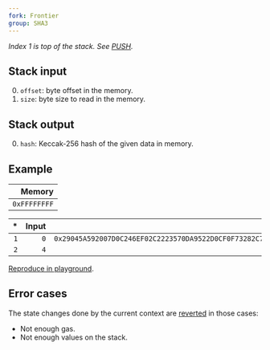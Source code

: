 ```yaml
---
fork: Frontier
group: SHA3
---
```


*Index 1 is top of the stack. See [PUSH](/#60).*

## Stack input

0. `offset`: byte offset in the memory.
1. `size`: byte size to read in the memory.

## Stack output

0. `hash`: Keccak-256 hash of the given data in memory.

## Example

| Memory |
|-------:|
| `0xFFFFFFFF`|

| * | Input | Output |
|--:|------:|-------:|
| `1` | `0` | `0x29045A592007D0C246EF02C2223570DA9522D0CF0F73282C79A1BC8F0BB2C238` |
| `2` | `4` | |

[Reproduce in playground](/?unit=Wei&codeType=Mnemonic&code='sPutkrequired%20valugin%20memoryj32%200xFFFFFFFFffffz0wMSTOREwwsCallkopcodez4z0wSHA3'~0000000zj1%20w%5Cns%2F%2F%20k%20thgjwPUSHge%20f~~%01fgjkswz~_).

## Error cases

The state changes done by the current context are [reverted](#FD) in those cases:
- Not enough gas.
- Not enough values on the stack.
